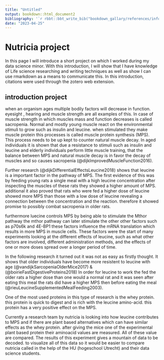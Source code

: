 ```yaml
---
title: "Untitled"
output: bookdown::html_document2
bibliography: '`r rbbt::bbt_write_bib("bookdown_gallary/references/info_projecticum_dsfb2.json", overwrite = TRUE)`'
date: "2023-04-25"
---
```

# Nutricia project 

In this page I will introduce a short project on which I worked during my data science minor. With this introduction, I will show that I have knowledge of Life science researching and writing techniques as well as show I can use rmarkdown as a means to communicate this. In this introduction, citations were used through the zotero web extension.

## introduction project

when an organism ages multiple bodily factors will decrease in function. eyesight , hearing and muscle strength are all examples of this. In case of muscle strength in which muscles mass and function decreases is called sacropenia. Normal and mostly young muscle react on the environmental stimuli to grow such as insulin and leucine. when stimulated they make muscle protein this processes is called muscle protein synthesis (MPS). This process needs to be up kept to counter natural muscle decay. In aged individuals it is shown that due a resistance to stimuli such as insulin and leucine and elderly individuals perform little muscle training, that the balance between MPS and natural muscle decay is in favor the decay of muscles and so causes sacropenia (@dijkImprovedMuscleFunction2016). 

Further research (@dijkDifferentialEffectsLeucine2018) shows that leucine is a important factor in the pathway of MPS. The first evidence of this was by feeding young rats a single meal with a high leucine concentration after inspecting the muscles of these rats they showed a higher amount of MPS. additional it also proved that rats who were fed a higher dose of leucine showed more MPS than those with a low dose of leucine revealing a connection between the concentration and the reaction. therefore it showed promise to possibly combat sacropenia in older rats.

furthermore luecine controls MPS by being able to stimulate the Mthor pathway the mthor pathway can later stimulate the other other factors such as p70s6k and 4E-BP1 these factors influence the mRNA translation which results in more MPS in muscle cells. These factors were the start of many experiments looking at the different effects of leucine, such as what other factors are involved, different administration methods, and the effects of one or more doses spread over a longer period of time.

In the following research it turned out it was not as easy as firstly thought. It shows that older individuals have become more resistent to leucine with age (@vandijkSarcopeniaOlderMice2017) & (@boirieFastDigestiveProteins2018) In order for leucine to work the fed the older rats a higher dose than one would a normal rat and it was seen after eating this meal the rats did have a higher MPS then before eating the meal (@rieuLeucineSupplementedMealFeeding2003).

One of the most used proteins in this type of research is the whey protein. this protein is quick to digest and is rich with the leucine amino-acid. this protein has a very positive effect on the MPS.
 
Currently a research team by nutricia is looking into how leucine contributes to MPS and if there are plant based alternatives which can have similar effects as the whey protein. after giving the mice one of the experimental plant based protein their aminoacid values are measured. All of these value are compared. The results of this experiment gives a mountain of data to be decoded. to visualize all of this data so it would be easier to compare nutricia called in the help of the HU (hogeschool Utrecht) and their data science students.  



